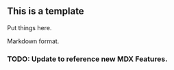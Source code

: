 ## This is a template

Put things here.

Markdown format.

### TODO: Update to reference new MDX Features.

